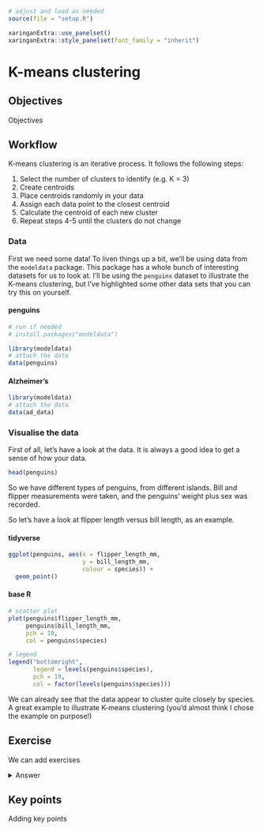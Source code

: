 ```r
# adjust and load as needed
source(file = "setup.R")

xaringanExtra::use_panelset()
xaringanExtra::style_panelset(font_family = "inherit")
```

# K-means clustering {#kmeans}

## Objectives
:::objectives
Objectives
:::

## Workflow
K-means clustering is an iterative process. It follows the following steps:

1. Select the number of clusters to identify (e.g. K = 3)
2. Create centroids
3. Place centroids randomly in your data
4. Assign each data point to the closest centroid
5. Calculate the centroid of each new cluster
6. Repeat steps 4-5 until the clusters do not change

### Data {.panelset}
First we need some data! To liven things up a bit, we'll be using data from the `modeldata` package. This package has a whole bunch of interesting datasets for us to look at. I'll be using the `penguins` dataset to illustrate the K-means clustering, but I've highlighted some other data sets that you can try this on yourself.

#### penguins {.unnumbered}
```r
# run if needed
# install.packages("modeldata")

library(modeldata)
# attach the data
data(penguins)
```

#### Alzheimer's {.unnumbered}
```r
library(modeldata)
# attach the data
data(ad_data)
```

### Visualise the data {.panelset}
First of all, let's have a look at the data. It is always a good idea to get a sense of how your data.

```r
head(penguins)
```

So we have different types of penguins, from different islands. Bill and flipper measurements were taken, and the penguins' weight plus sex was recorded.

So let's have a look at flipper length versus bill length, as an example.

#### tidyverse {.unnumbered}
```r
ggplot(penguins, aes(x = flipper_length_mm,
                     y = bill_length_mm,
                     colour = species)) +
  geom_point()
```

#### base R {.unnumbered}

```r
# scatter plot
plot(penguins$flipper_length_mm,
     penguins$bill_length_mm,
     pch = 19,
     col = penguins$species)

# legend
legend("bottomright",
       legend = levels(penguins$species),
       pch = 19,
       col = factor(levels(penguins$species)))
```

We can already see that the data appear to cluster quite closely by species. A great example to illustrate K-means clustering (you'd almost think I chose the example on purpose!)


## Exercise
:::exercise
We can add exercises

<details><summary>Answer</summary>
With answers
</details>
:::

## Key points

:::keypoints
Adding key points
:::
